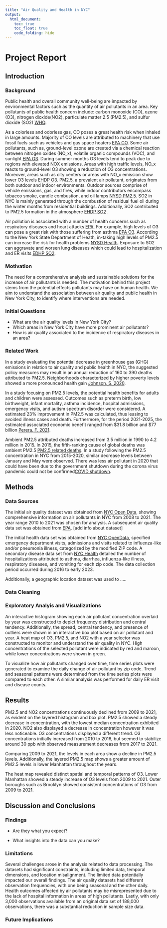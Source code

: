 ```yaml
---
title: "Air Quality and Health in NYC"
output: 
  html_document:
    toc: true
    toc_float: true
    code_folding: hide
---
```


# Project Report 
 
## **Introduction** 

### Background
Public health and overall community well-being are impacted by environmental factors such as the quantity of air pollutants in an area. Key pollutants of public health concern include: carbon monoxide (CO), ozone (O3), nitrogen dioxide(NO2), particulate matter 2.5 (PM2.5), and sulfur dioxide (SO2) [WHO](https://www.who.int/health-topics/air-pollution#tab=tab_1). 

As a colorless and odorless gas, CO poses a great health risk when inhaled in large amounts. Majority of CO levels are attributed to machinery that use fossil fuels such as vehicles and gas space heaters [EPA CO](https://www.epa.gov/co-pollution/basic-information-about-carbon-monoxide-co-outdoor-air-pollution). Some air pollutants, such as, ground-level ozone are created via a chemical reaction between nitrogen oxides (NO_x), volatile organic compounds (VOC), and sunlight [EPA O3](https://www.epa.gov/ground-level-ozone-pollution/ground-level-ozone-basics). During summer months O3 levels tend to peak due to regions with elevated NOX emissions. Areas with high traffic levels, NO_x reacts to ground-level O3 showing a reduction of O3 concentrations. Moreover, areas such as city centers or areas with NO_x emission show lower O3 levels [EHDP O3](https://a816-dohbesp.nyc.gov/IndicatorPublic/beta/key-topics/airquality/nyccas/). PM2.5, a prevalent air pollutant, originates from both outdoor and indoor environments. Outdoor sources comprise of vehicle emissions, gas, and fires, while indoor contributors encompass tobacco smoke, candle combustion, and oil lamps [NYSD PM2.5](https://www.health.ny.gov/environmental/indoors/air/pmq_a.htm). SO2 in NYC is mainly generated through the combustion of residual fuel oil during the winter months from residential buildings. Additionally, SO2 contributed to PM2.5 formation in the atmosphere [EHDP SO2](https://a816-dohbesp.nyc.gov/IndicatorPublic/beta/key-topics/airquality/nyccas/) . 

Air pollution is associated with a number of health concerns such as respiratory diseases and heart attacks [EPA](https://www.epa.gov/report-environment/air#:~:text=Air%20pollution%2C%20whether%20indoors%20or,respiratory%20symptoms%2C%20and%20premature%20mortality.). For example, high levels of O3 can pose a great risk with those suffering from asthma [EPA O3](https://www.epa.gov/ground-level-ozone-pollution/ground-level-ozone-basics). According to the New York State Department of Heath, in-taking high levels of PM2.5 can increase the risk for health problems [NYSD Health](https://www.health.ny.gov/environmental/indoors/air/pmq_a.htm). Exposure to SO2 can aggravate and worsen lung diseases which could lead to hospitalization and ER visits [EDHP SO2](https://a816-dohbesp.nyc.gov/IndicatorPublic/beta/key-topics/airquality/nyccas/). 

### Motivation 
The need for a comprehensive analysis and sustainable solutions for the increase of air pollutants is needed. The motivation behind this project stems from the potential effects pollutants may have on human health. We aim to understand the association between air quality and public health in New York City, to identify where interventions are needed. 

### Initial Questions
- What are the air quality levels in New York City?
- Which areas in New York City have more prominent air pollutants? 
- How is air quality associated to the incidence of respiratory diseases in an area?

### Related Work 
In a study evaluating the potential decrease in greenhouse gas (GHG) emissions in relation to air quality and public health in NYC, the suggested policy measures may result in an annual reduction of 160 to 390 deaths attributed to PM2.5. Neighborhoods characterized by higher poverty levels showed a more pronounced health gain [Johnson, S. 2020](https://pubs.acs.org/doi/10.1021/acs.est.0c00694). 

In a study focusing on PM2.5 levels, the potential health benefits for adults and children were assessed. Outcomes such as preterm birth, low birthweight, infant mortality, asthma incidence, hospital admissions, emergency visits, and autism spectrum disorder were considered. A estimated 23% improvement in PM2.5 was calculated, thus leasing to avoided illness cases and death. Furthermore, for the period 2021-2025, the estimated associated economic benefit ranged from \$31.8 billion and \$77 billion [Perera, F. 2021](https://www.sciencedirect.com/science/article/pii/S0013935120314523?via%3Dihub).

Ambient PM2.5 attributed deaths increased from 3.5 million in 1990 to 4.2 million in 2015. In 2015, the fifth-ranking cause of global deaths was ambient PM2.5 [PM2.5 related deaths](https://www.ncbi.nlm.nih.gov/pmc/articles/PMC5439030/). In a study following the PM2.5 concentration in NYC from 2015-2020, similar decrease levels between January and May were observed. There was less air pollutant in 2020 that could have been due to the government shutdown during the corona virus pandemic could not be confirmed[COVID shutdown](https://www.ncbi.nlm.nih.gov/pmc/articles/PMC7314691/#bb0010). 

## **Methods** 
### Data Sources
The initial air quality dataset was obtained from [NYC Open Data](https://data.cityofnewyork.us/Environment/Air-Quality/c3uy-2p5r), showing comprehensive  information on air pollutants in NYC from 2008 to 2021. The year range 2010 to 2021 was chosen for analysis. A subsequent air quality data set was obtained from [EPA](https://www.epa.gov/outdoor-air-quality-data/download-daily-data). [add info about dataset]

The initial health data set was obtained from [NYC OpenData](https://data.cityofnewyork.us/Health/Emergency-Department-Visits-and-Admissions-for-Inf/2nwg-uqyg), specified emergency department visits, admissions and visits related to influenza-like and/or pneumonia illness, categorized by the modified ZIP code. A secondary disease data set from [NYC Health](https://a816-health.nyc.gov/hdi/epiquery/visualizations?PageType=ps&PopulationSource=Syndromic) detailed the number of hospitalizations attributed to asthma, diarrhea, influenza-like illness, respiratory diseases, and vomiting for each zip code. The data collection period occurred during 2016 to early 2023. 

Additionally, a geographic location dataset was used to .....



### Data Cleaning 


### Exploratory Analyis and Visualizations

An interactive histogram showing each air pollutant concentration overlaid by year was constructed to depict frequency distribution and central tendency. 
Additionally, the spread, central tendency, and presence of outliers were shown in an interactive box plot based on air pollutant and year. A heat map of O3, PM2.5, and NO2 with a year selector was constructed  to monitor and understand the air quality in NYC. High concentrations of the selected pollutant were indicated by red and maroon, while lower concentrations were shown in green.  


To visualize how air pollutants changed over time, time series plots were generated to examine the daily change of air pollutant by zip code. Trend  and seasonal patterns were determined from the time series plots were compared to each other. A similar analysis was performed for daily ER visit and disease counts. 




## **Results** 

PM2.5 and NO2 concentrations continuously declined from 2009 to 2021, as evident on the layered histogram and box plot. PM2.5 showed a steady decrease in concentration, with the lowest median concentration exhibited in 2020. NO2 also displayed a decrease in concentration however it was less noticeable. O3 concentrations displayed a different trend. O3 concentrations initially increased from 2010 to 2016, but seemed to stabilize around 30 ppb with observed measurement decreases from 2017 to 2021.  



Comparing 2009 to 2021, the levels in each area show a decline in PM2.5 levels. Additionally, the layered PM2.5 map shows a greater amount of PM2.5 levels in lower Manhattan throughout the years. 

The heat map revealed distinct spatial and temporal patterns of O3. Lower Manhattan showed a steady increase of O3 levels from 2009 to 2021. Outer boroughs such as Brooklyn showed consistent concentrations of O3 from 2009 to 2021. 

## **Discussion and Conclusions**
### Findings


- Are they what you expect? 


- What insights into the data can you make?


### Limitations

Several challenges arose in the analysis related to data processing. The datasets had significant constraints, including limited data, temporal dimensions, and location misalignment. The limited data potentially impacted our overall findings. The air quality datasets had different observation frequencies, with one being seasonal and the other daily. Health outcomes affected by air pollutants  may be misrepresented due to the lack of hospital information in areas of high pollutants. Lastly, with only 3,000 observations available from an original data set of 188,000 observations, there was a substantial reduction in sample size data.

### Future Implications




